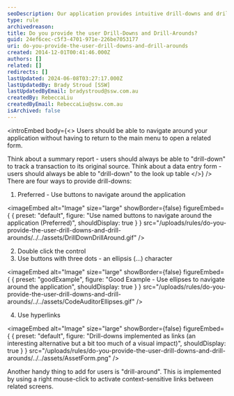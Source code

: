 ```yaml
---
seoDescription: Our application provides intuitive drill-downs and drill-arounds, allowing users to seamlessly navigate related screens with ease.
type: rule
archivedreason:
title: Do you provide the user Drill-Downs and Drill-Arounds?
guid: 24ef6cec-c5f3-4701-971e-226be7053177
uri: do-you-provide-the-user-drill-downs-and-drill-arounds
created: 2014-12-01T00:41:46.000Z
authors: []
related: []
redirects: []
lastUpdated: 2024-06-08T03:27:17.000Z
lastUpdatedBy: Brady Stroud [SSW]
lastUpdatedByEmail: bradystroud@ssw.com.au
createdBy: RebeccaLiu
createdByEmail: RebeccaLiu@ssw.com.au
isArchived: false
---
```


<introEmbed
  body={<>
Users should be able to navigate around your application without having to return to the main menu to open a related form.

Think about a summary report - users should always be able to "drill-down" to track a transaction to its original source.
Think about a data entry form - users should always be able to "drill-down" to the look up table
  </>}
/>
There are four ways to provide drill-downs:

1. Preferred - Use buttons to navigate around the application


<imageEmbed
  alt="Image"
  size="large"
  showBorder={false}
  figureEmbed={ {
    preset: "default",
    figure: "Use named buttons to navigate around the application (Preferred)",
    shouldDisplay: true
  } }
  src="/uploads/rules/do-you-provide-the-user-drill-downs-and-drill-arounds/../../assets/DrillDownDrillAround.gif"
/>

2. Double click the control
3. Use buttons with three dots - an ellipsis (...) character

<imageEmbed
  alt="Image"
  size="large"
  showBorder={false}
  figureEmbed={ {
    preset: "goodExample",
    figure: "Good Example - Use ellipses to navigate around the application",
    shouldDisplay: true
  } }
  src="/uploads/rules/do-you-provide-the-user-drill-downs-and-drill-arounds/../../assets/CodeAuditorEllipses.gif"
/>

4. Use hyperlinks


<imageEmbed
  alt="Image"
  size="large"
  showBorder={false}
  figureEmbed={ {
    preset: "default",
    figure: "Drill-downs implemented as links (an interesting alternative but a bit too much of a visual impact)",
    shouldDisplay: true
  } }
  src="/uploads/rules/do-you-provide-the-user-drill-downs-and-drill-arounds/../../assets/AssetForm.png"
/>

Another handy thing to add for users is "drill-around". This is implemented by using a right mouse-click to activate context-sensitive links between related screens.
